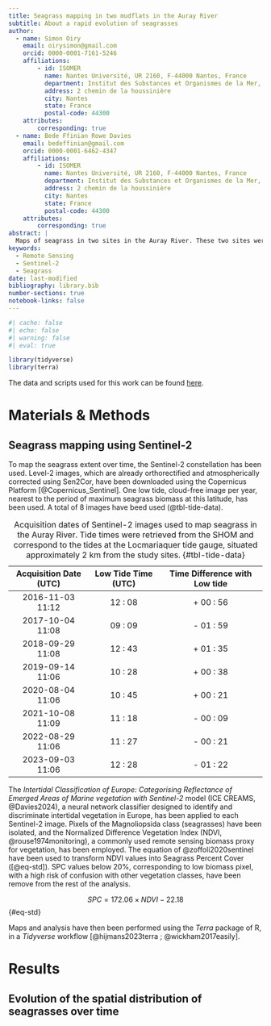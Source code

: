 ```yaml
---
title: Seagrass mapping in two mudflats in the Auray River
subtitle: About a rapid evolution of seagrasses
author:
  - name: Simon Oiry
    email: oirysimon@gmail.com
    orcid: 0000-0001-7161-5246
    affiliations: 
        - id: ISOMER
          name: Nantes Université, UR 2160, F-44000 Nantes, France
          department: Institut des Substances et Organismes de la Mer, ISOMer
          address: 2 chemin de la houssinière
          city: Nantes
          state: France
          postal-code: 44300
    attributes:
        corresponding: true
  - name: Bede Ffinian Rowe Davies
    email: bedeffinian@gmail.com
    orcid: 0000-0001-6462-4347
    affiliations: 
        - id: ISOMER
          name: Nantes Université, UR 2160, F-44000 Nantes, France
          department: Institut des Substances et Organismes de la Mer, ISOMer
          address: 2 chemin de la houssinière
          city: Nantes
          state: France
          postal-code: 44300
    attributes:
        corresponding: true
abstract: |
  Maps of seagrass in two sites in the Auray River. These two sites were studied by Maxime Daviray during his PhD. Seagrass appeared very quickly during his PhD. This work aims to describe this rapid evolution of seagrasses.
keywords: 
  - Remote Sensing
  - Sentinel-2
  - Seagrass
date: last-modified
bibliography: library.bib
number-sections: true
notebook-links: false
---
```


```r
#| cache: false
#| echo: false
#| warning: false
#| eval: true

library(tidyverse)
library(terra)

```

The data and scripts used for this work can be found [here](https://github.com/SigOiry/Seagrass_maps_Maxime).

# Materials & Methods

## Seagrass mapping using Sentinel-2

To map the seagrass extent over time, the Sentinel-2 constellation has been used. Level-2 images, which are already orthorectified and atmospherically corrected using Sen2Cor, have been downloaded using the Copernicus Platform [@Copernicus_Sentinel]. One low tide, cloud-free image per year, nearest to the period of maximum seagrass biomass at this latitude, has been used. A total of 8 images have beed used (@tbl-tide-data).

| Acquisition Date (UTC) | Low Tide Time (UTC) | Time Difference with Low tide |
|:---------------------:|:------------------:|:---------------------------:|
|    2016-11-03 11:12    |       12 : 08       |          \+ 00 : 56           |
|    2017-10-04 11:08    |       09 : 09       |          \- 01 : 59           |
|    2018-09-29 11:08    |       12 : 43       |          \+ 01 : 35           |
|    2019-09-14 11:06    |       10 : 28       |          \+ 00 : 38           |
|    2020-08-04 11:06    |       10 : 45       |          \+ 00 : 21           |
|    2021-10-08 11:09    |       11 : 18       |          \- 00 : 09           |
|    2022-08-29 11:06    |       11 : 27       |          \- 00 : 21           |
|    2023-09-03 11:06    |       12 : 28       |          \- 01 : 22           |

: Acquisition dates of Sentinel-2 images used to map seagrass in the Auray River. Tide times were retrieved from the SHOM and correspond to the tides at the Locmariaquer tide gauge, situated approximately 2 km from the study sites. {#tbl-tide-data}

The *Intertidal Classification of Europe: Categorising Reflectance of Emerged Areas of Marine vegetation with Sentinel-2* model (ICE CREAMS, @Davies2024), a neural network classifier designed to identify and discriminate intertidal vegetation in Europe, has been applied to each Sentinel-2 image. Pixels of the Magnoliopsida class (seagrasses) have been isolated, and the Normalized Difference Vegetation Index (NDVI, @rouse1974monitoring), a commonly used remote sensing biomass proxy for vegetation, has been employed. The equation of @zoffoli2020sentinel have been used to transform NDVI values into Seagrass Percent Cover ([@eq-std]). SPC values below 20%, corresponding to low biomass pixel, with a high risk of confusion with other vegetation classes, have been remove from the rest of the analysis.

$$
SPC = 172.06 \times NDVI - 22.18
$$ {#eq-std}

Maps and analysis have then been performed using the *Terra* package of R, in a *Tidyverse* workflow [@hijmans2023terra ; @wickham2017easily]. 

# Results

## Evolution of the spatial distribution of seagrasses over time


